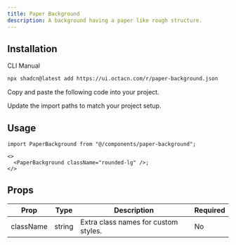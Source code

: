 ```yaml
---
title: Paper Background
description: A background having a paper like rough structure.
---
```


<ComponentPreview
  name="paper-background-demo"
  className="[&_.preview>[data-orientation=vertical]]:sm:max-w-[80%] **:[.preview]:min-h-[450px] **:[pre]:h-[450px]"
/>

## Installation

<CodeTabs>

<TabsList>
  <TabsTrigger value="cli">CLI</TabsTrigger>
  <TabsTrigger value="manual">Manual</TabsTrigger>
</TabsList>

<TabsContent value="cli">

```bash
npx shadcn@latest add https://ui.octacn.com/r/paper-background.json
```

</TabsContent>

<TabsContent value="manual">

<Steps>

<Step>Copy and paste the following code into your project.</Step>

<ComponentSource name="utils" title="lib/utils.ts" />
<ComponentSource name="paper-background" title="components/paper-background.tsx" />

<Step>Update the import paths to match your project setup.</Step>

</Steps>

</TabsContent>

</CodeTabs>

## Usage

```tsx showLineNumbers
import PaperBackground from "@/components/paper-background";
```

```tsx showLineNumbers
<>
  <PaperBackground className="rounded-lg" />;
</>
```
## Props
| Prop      | Type   | Description                          | Required |
| --------- | ------ | ------------------------------------ | -------- |
| className | string | Extra class names for custom styles. | No       |